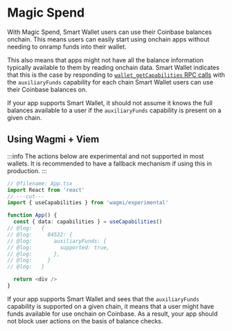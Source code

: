 # Magic Spend

With Magic Spend, Smart Wallet users can use their Coinbase balances onchain. This means users can easily start using onchain apps without needing to onramp funds into their wallet.

This also means that apps might not have all the balance information typically available to them by reading onchain data. Smart Wallet indicates that this is the case by responding to [`wallet_getCapabilities` RPC calls](https://eip5792.xyz/reference/getCapabilities) with the `auxiliaryFunds` capability for each chain Smart Wallet users can use their Coinbase balances on.

If your app supports Smart Wallet, it should not assume it knows the full balances available to a user if the `auxiliaryFunds` capability is present on a given chain.

## Using Wagmi + Viem

:::info
The actions below are experimental and not supported in most wallets. It is recommended to have a fallback mechanism if using this in production.
:::

```ts twoslash [App.tsx]
// @filename: App.tsx
import React from 'react'
// ---cut---
import { useCapabilities } from 'wagmi/experimental'

function App() {
  const { data: capabilities } = useCapabilities()
// @log:   {
// @log:     84532: {
// @log:       auxiliaryFunds: {
// @log:         supported: true,
// @log:       },
// @log:     }  
// @log:   }

  return <div />
}
```

If your app supports Smart Wallet and sees that the `auxiliaryFunds` capability is supported on a given chain, it means that a user might have funds available for use onchain on Coinbase. As a result, your app should not block user actions on the basis of balance checks.